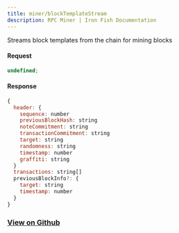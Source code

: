 ```yaml
---
title: miner/blockTemplateStream
description: RPC Miner | Iron Fish Documentation
---
```


Streams block templates from the chain for mining blocks

#### Request

```js
undefined;
```

#### Response

```js
{
  header: {
    sequence: number
    previousBlockHash: string
    noteCommitment: string
    transactionCommitment: string
    target: string
    randomness: string
    timestamp: number
    graffiti: string
  }
  transactions: string[]
  previousBlockInfo?: {
    target: string
    timestamp: number
  }
}
```

### [View on Github](https://github.com/iron-fish/ironfish/blob/master/ironfish/src/rpc/routes/miner/blockTemplateStream.ts)
